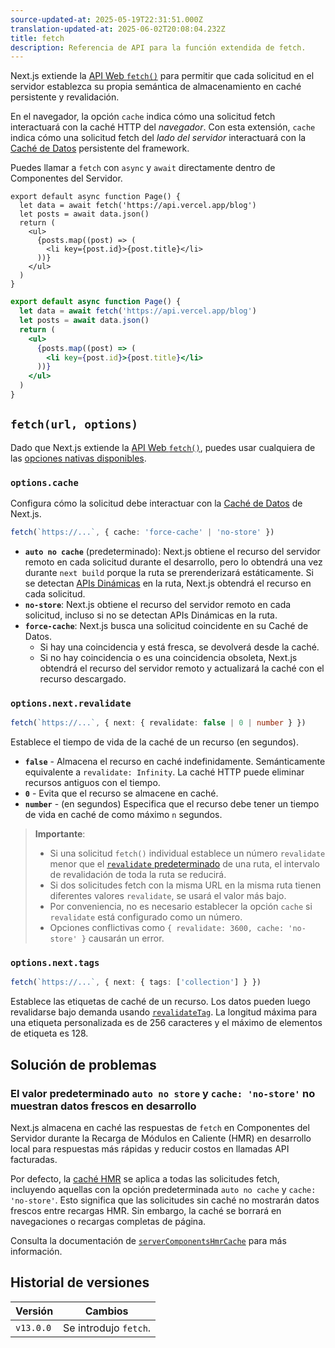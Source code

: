 ```yaml
---
source-updated-at: 2025-05-19T22:31:51.000Z
translation-updated-at: 2025-06-02T20:08:04.232Z
title: fetch
description: Referencia de API para la función extendida de fetch.
---
```


Next.js extiende la [API Web `fetch()`](https://developer.mozilla.org/docs/Web/API/Fetch_API) para permitir que cada solicitud en el servidor establezca su propia semántica de almacenamiento en caché persistente y revalidación.

En el navegador, la opción `cache` indica cómo una solicitud fetch interactuará con la caché HTTP del _navegador_. Con esta extensión, `cache` indica cómo una solicitud fetch del _lado del servidor_ interactuará con la [Caché de Datos](/docs/app/deep-dive/caching#data-cache) persistente del framework.

Puedes llamar a `fetch` con `async` y `await` directamente dentro de Componentes del Servidor.

```tsx filename="app/page.tsx" switcher
export default async function Page() {
  let data = await fetch('https://api.vercel.app/blog')
  let posts = await data.json()
  return (
    <ul>
      {posts.map((post) => (
        <li key={post.id}>{post.title}</li>
      ))}
    </ul>
  )
}
```

```jsx filename="app/page.js" switcher
export default async function Page() {
  let data = await fetch('https://api.vercel.app/blog')
  let posts = await data.json()
  return (
    <ul>
      {posts.map((post) => (
        <li key={post.id}>{post.title}</li>
      ))}
    </ul>
  )
}
```

## `fetch(url, options)`

Dado que Next.js extiende la [API Web `fetch()`](https://developer.mozilla.org/docs/Web/API/Fetch_API), puedes usar cualquiera de las [opciones nativas disponibles](https://developer.mozilla.org/docs/Web/API/fetch#parameters).

### `options.cache`

Configura cómo la solicitud debe interactuar con la [Caché de Datos](/docs/app/deep-dive/caching#data-cache) de Next.js.

```ts
fetch(`https://...`, { cache: 'force-cache' | 'no-store' })
```

- **`auto no cache`** (predeterminado): Next.js obtiene el recurso del servidor remoto en cada solicitud durante el desarrollo, pero lo obtendrá una vez durante `next build` porque la ruta se prerenderizará estáticamente. Si se detectan [APIs Dinámicas](/docs/app/getting-started/partial-prerendering#dynamic-rendering) en la ruta, Next.js obtendrá el recurso en cada solicitud.
- **`no-store`**: Next.js obtiene el recurso del servidor remoto en cada solicitud, incluso si no se detectan APIs Dinámicas en la ruta.
- **`force-cache`**: Next.js busca una solicitud coincidente en su Caché de Datos.
  - Si hay una coincidencia y está fresca, se devolverá desde la caché.
  - Si no hay coincidencia o es una coincidencia obsoleta, Next.js obtendrá el recurso del servidor remoto y actualizará la caché con el recurso descargado.

### `options.next.revalidate`

```ts
fetch(`https://...`, { next: { revalidate: false | 0 | number } })
```

Establece el tiempo de vida de la caché de un recurso (en segundos).

- **`false`** - Almacena el recurso en caché indefinidamente. Semánticamente equivalente a `revalidate: Infinity`. La caché HTTP puede eliminar recursos antiguos con el tiempo.
- **`0`** - Evita que el recurso se almacene en caché.
- **`number`** - (en segundos) Especifica que el recurso debe tener un tiempo de vida en caché de como máximo `n` segundos.

> **Importante**:
>
> - Si una solicitud `fetch()` individual establece un número `revalidate` menor que el [`revalidate` predeterminado](/docs/app/api-reference/file-conventions/route-segment-config#revalidate) de una ruta, el intervalo de revalidación de toda la ruta se reducirá.
> - Si dos solicitudes fetch con la misma URL en la misma ruta tienen diferentes valores `revalidate`, se usará el valor más bajo.
> - Por conveniencia, no es necesario establecer la opción `cache` si `revalidate` está configurado como un número.
> - Opciones conflictivas como `{ revalidate: 3600, cache: 'no-store' }` causarán un error.

### `options.next.tags`

```ts
fetch(`https://...`, { next: { tags: ['collection'] } })
```

Establece las etiquetas de caché de un recurso. Los datos pueden luego revalidarse bajo demanda usando [`revalidateTag`](https://nextjs.org/docs/app/api-reference/functions/revalidateTag). La longitud máxima para una etiqueta personalizada es de 256 caracteres y el máximo de elementos de etiqueta es 128.

## Solución de problemas

### El valor predeterminado `auto no store` y `cache: 'no-store'` no muestran datos frescos en desarrollo

Next.js almacena en caché las respuestas de `fetch` en Componentes del Servidor durante la Recarga de Módulos en Caliente (HMR) en desarrollo local para respuestas más rápidas y reducir costos en llamadas API facturadas.

Por defecto, la [caché HMR](/docs/app/api-reference/config/next-config-js/serverComponentsHmrCache) se aplica a todas las solicitudes fetch, incluyendo aquellas con la opción predeterminada `auto no cache` y `cache: 'no-store'`. Esto significa que las solicitudes sin caché no mostrarán datos frescos entre recargas HMR. Sin embargo, la caché se borrará en navegaciones o recargas completas de página.

Consulta la documentación de [`serverComponentsHmrCache`](/docs/app/api-reference/config/next-config-js/serverComponentsHmrCache) para más información.

## Historial de versiones

| Versión   | Cambios             |
| --------- | ------------------- |
| `v13.0.0` | Se introdujo `fetch`. |